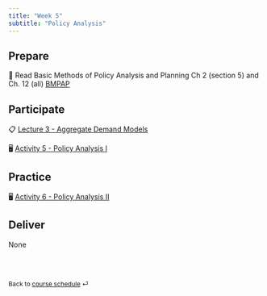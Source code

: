 ```yaml
---
title: "Week 5"
subtitle: "Policy Analysis"
---
```


## Prepare

📖 Read Basic Methods of Policy Analysis and Planning Ch 2 (section 5) and Ch. 12 (all) [BMPAP](https://github.com/Hawkins-TECH-Lab/ENCI707/blob/6c18872fe3fd73e8ddb1edf6e1ba18fc7883387f/Resources/Basic_Methods_of_Policy_Analysis_and_Planing.pdf)

## Participate
📋 [Lecture 3 - Aggregate Demand Models](/teaching/ENCI707/slides/lec-3.html)

🖥️ [Activity 5 - Policy Analysis I](/teaching/ENCI707/ae/ae-5.html)

## Practice

🖥️ [Activity 6 - Policy Analysis II](/teaching/ENCI707/ae/ae-6.html)

## Deliver
None

<br><br>

::: {style="font-size: 0.875em;"}
Back to [course schedule](/teaching/ENCI707/ "Course schedule") ⏎
:::